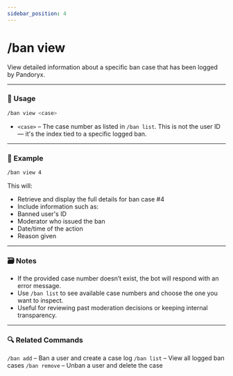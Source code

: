 ```yaml
---
sidebar_position: 4
---
```


# /ban view

View detailed information about a specific ban case that has been logged by Pandoryx.

<hr className="md-divider-gradient" />

### 💬 Usage
```bash
/ban view <case>
```
- `<case>` – The case number as listed in `/ban list`. This is not the user ID — it's the index tied to a specific logged ban.

<hr className="md-divider-gradient" />

### 📌 Example
```bash
/ban view 4
```
This will:
- Retrieve and display the full details for ban case #4
- Include information such as:
- Banned user's ID
- Moderator who issued the ban
- Date/time of the action
- Reason given

<hr className="md-divider-gradient" />

### 🗃️ Notes
- If the provided case number doesn’t exist, the bot will respond with an error message.
- Use `/ban list` to see available case numbers and choose the one you want to inspect.
- Useful for reviewing past moderation decisions or keeping internal transparency.

<hr className="md-divider-gradient" />

### 🔍 Related Commands
`/ban add` – Ban a user and create a case log
`/ban list` – View all logged ban cases
`/ban remove` – Unban a user and delete the case